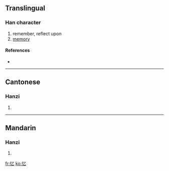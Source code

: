 {{also|憶}}
==Translingual==

===Han character===
{{Han char|rn=61|rad=心|as=01|sn=4|four=|canj=心弓 (PN)}}

# remember, reflect upon
# [[memory]]

====References====
* {{Han ref|kx=0375.031|hdz=42268.020|uh=5FC6|ud=24518}}

----

==Cantonese==

===Hanzi===
{{yue-hanzi|jyut=|y=yik1}}

# {{defn|Cantonese}}

----

==Mandarin==

===Hanzi===
{{cmn-hanzi|tra=憶|pin=[[yì]] ([[yi4]])|wg=i<sup>4</sup>}}

# {{defn|Mandarin}}

[[fr:忆]]
[[ko:忆]]